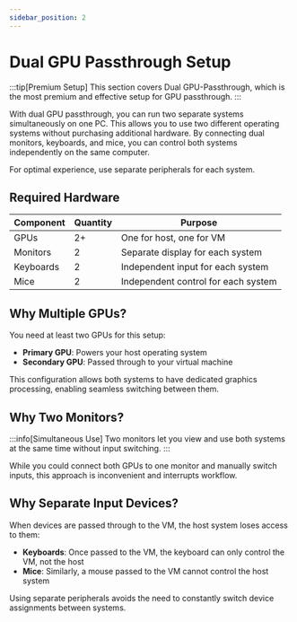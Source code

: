```yaml
---
sidebar_position: 2
---
```


# Dual GPU Passthrough Setup

:::tip[Premium Setup]
This section covers Dual GPU-Passthrough, which is the most premium and effective setup for GPU passthrough.
:::

With dual GPU passthrough, you can run two separate systems simultaneously on one PC. This allows you to use two different operating systems without purchasing additional hardware. By connecting dual monitors, keyboards, and mice, you can control both systems independently on the same computer.

For optimal experience, use separate peripherals for each system.

## Required Hardware

| Component | Quantity | Purpose |
| --------- | -------- | ------- |
| GPUs | 2+ | One for host, one for VM |
| Monitors | 2 | Separate display for each system |
| Keyboards | 2 | Independent input for each system |
| Mice | 2 | Independent control for each system |

## Why Multiple GPUs?

You need at least two GPUs for this setup:
- **Primary GPU**: Powers your host operating system
- **Secondary GPU**: Passed through to your virtual machine

This configuration allows both systems to have dedicated graphics processing, enabling seamless switching between them.

## Why Two Monitors?

:::info[Simultaneous Use]
Two monitors let you view and use both systems at the same time without input switching.
:::

While you could connect both GPUs to one monitor and manually switch inputs, this approach is inconvenient and interrupts workflow.

## Why Separate Input Devices?

When devices are passed through to the VM, the host system loses access to them:

- **Keyboards**: Once passed to the VM, the keyboard can only control the VM, not the host
- **Mice**: Similarly, a mouse passed to the VM cannot control the host system

Using separate peripherals avoids the need to constantly switch device assignments between systems.